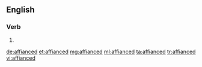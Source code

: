 ==English==

===Verb===
{{head|en|verb form}}

# {{en-past of|affiance}}

[[de:affianced]]
[[et:affianced]]
[[mg:affianced]]
[[ml:affianced]]
[[ta:affianced]]
[[tr:affianced]]
[[vi:affianced]]